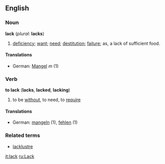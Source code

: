 ==English==
===Noun===
'''lack''' (''plural:'' '''lacks''')
<!--#Blame; cause of blame; fault; crime; offense. -->
#[[deficiency]]; [[want]]; [[need]]; [[destitution]]; [[failure]]; as, a lack of sufficient food.

====Translations====
*German: [[Mangel]] ''m'' (1)

===Verb===
'''to lack''' ('''lacks''', '''lacked''', '''lacking''')
#to be [[without]], to need, to [[require]]

====Translations====
*German: [[mangeln]] (1), [[fehlen]] (1)

===Related terms===
*[[lacklustre]]


[[it:lack]]
[[ru:Lack]]